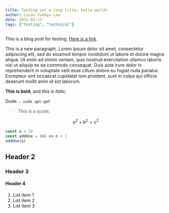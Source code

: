 ```yaml
---
title: Testing out a long title, hello world!
author: Lucas Yunkyu Lee
date: 2021-03-13
tags: ["testing", "technical"]
---
```


This is a blog post for testing. [Here is a link](https://github.com/rocketll).

This is a new paragraph. Lorem ipsum dolor sit amet, consectetur adipiscing elit, sed do eiusmod tempor incididunt ut labore et dolore magna aliqua. Ut enim ad minim veniam, quis nostrud exercitation ullamco laboris nisi ut aliquip ex ea commodo consequat. Duis aute irure dolor in reprehenderit in voluptate velit esse cillum dolore eu fugiat nulla pariatur. Excepteur sint occaecat cupidatat non proident, sunt in culpa qui officia deserunt mollit anim id est laborum.

**This is bold**, and _this is italic_.

Dude ... `sudo apt-get`

> This is a quote.

$$a^2 + b^2 = c^2$$

```js
const a = 10
const addOne = (n) => n + 1
addOne(a)
```

## Header 2

### Header 3

#### Header 4

1. List item 1
2. List item 2
3. List item 3
